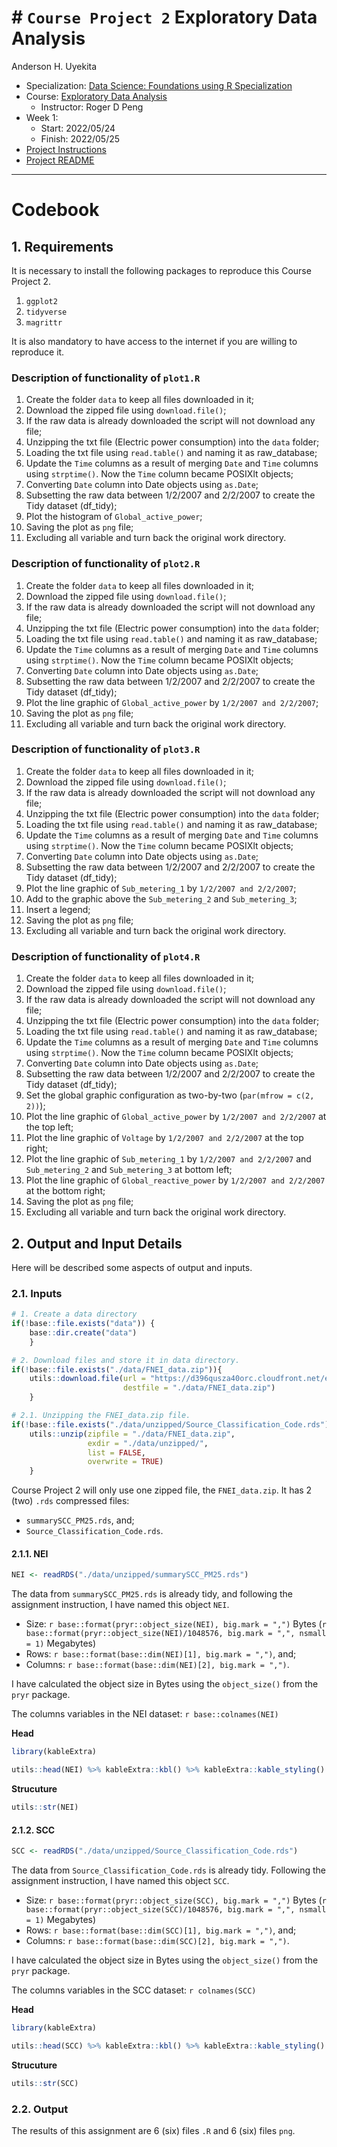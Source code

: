 # `Course Project 2` Exploratory Data Analysis
================
Anderson H. Uyekita

-   Specialization: [Data Science: Foundations using R
    Specialization](https://www.coursera.org/specializations/data-science-foundations-r)
-   Course: [Exploratory Data
    Analysis](https://www.coursera.org/learn/exploratory-data-analysis)
    -   Instructor: Roger D Peng
-   Week 1:
    -   Start: 2022/05/24
    -   Finish: 2022/05/25
-   [Project Instructions](./instructions.md)
-   [Project README](./README.md)

------------------------------------------------------------------------









# Codebook

## 1. Requirements

It is necessary to install the following packages to reproduce this Course Project 2.

1. `ggplot2`
2. `tidyverse`
3. `magrittr`

It is also mandatory to have access to the internet if you are willing to reproduce it.

### Description of functionality of `plot1.R`

1. Create the folder `data` to keep all files downloaded in it;
2. Download the zipped file using `download.file()`;
3. If the raw data is already downloaded the script will not download any file;
4. Unzipping the txt file (Electric power consumption) into the `data` folder;
5. Loading the txt file using `read.table()` and naming it as raw_database;
6. Update the `Time` columns as a result of merging `Date` and `Time` columns using `strptime()`. Now the `Time` column became POSIXlt objects;
7. Converting `Date` column into Date objects using `as.Date`;
8. Subsetting the raw data between 1/2/2007 and 2/2/2007 to create the Tidy dataset (df_tidy);
9. Plot the histogram of `Global_active_power`;
10. Saving the plot as `png` file;
11. Excluding all variable and turn back the original work directory.

### Description of functionality of `plot2.R`

1. Create the folder `data` to keep all files downloaded in it;
2. Download the zipped file using `download.file()`;
3. If the raw data is already downloaded the script will not download any file;
4. Unzipping the txt file (Electric power consumption) into the `data` folder;
5. Loading the txt file using `read.table()` and naming it as raw_database;
6. Update the `Time` columns as a result of merging `Date` and `Time` columns using `strptime()`. Now the `Time` column became POSIXlt objects;
7. Converting `Date` column into Date objects using `as.Date`;
8. Subsetting the raw data between 1/2/2007 and 2/2/2007 to create the Tidy dataset (df_tidy);
9. Plot the line graphic of `Global_active_power` by `1/2/2007 and 2/2/2007`;
10. Saving the plot as `png` file;
11. Excluding all variable and turn back the original work directory.

### Description of functionality of `plot3.R`

1. Create the folder `data` to keep all files downloaded in it;
2. Download the zipped file using `download.file()`;
3. If the raw data is already downloaded the script will not download any file;
4. Unzipping the txt file (Electric power consumption) into the `data` folder;
5. Loading the txt file using `read.table()` and naming it as raw_database;
6. Update the `Time` columns as a result of merging `Date` and `Time` columns using `strptime()`. Now the `Time` column became POSIXlt objects;
7. Converting `Date` column into Date objects using `as.Date`;
8. Subsetting the raw data between 1/2/2007 and 2/2/2007 to create the Tidy dataset (df_tidy);
9. Plot the line graphic of `Sub_metering_1` by `1/2/2007 and 2/2/2007`;
10. Add to the graphic above the `Sub_metering_2` and `Sub_metering_3`;
11. Insert a legend;
12. Saving the plot as `png` file;
13. Excluding all variable and turn back the original work directory.

### Description of functionality of `plot4.R`

1. Create the folder `data` to keep all files downloaded in it;
2. Download the zipped file using `download.file()`;
3. If the raw data is already downloaded the script will not download any file;
4. Unzipping the txt file (Electric power consumption) into the `data` folder;
5. Loading the txt file using `read.table()` and naming it as raw_database;
6. Update the `Time` columns as a result of merging `Date` and `Time` columns using `strptime()`. Now the `Time` column became POSIXlt objects;
7. Converting `Date` column into Date objects using `as.Date`;
8. Subsetting the raw data between 1/2/2007 and 2/2/2007 to create the Tidy dataset (df_tidy);
9. Set the global graphic configuration as two-by-two (`par(mfrow = c(2, 2))`);
10. Plot the line graphic of `Global_active_power` by `1/2/2007 and 2/2/2007` at the top left;
11. Plot the line graphic of `Voltage` by `1/2/2007 and 2/2/2007` at the top right;
12. Plot the line graphic of `Sub_metering_1` by `1/2/2007 and 2/2/2007` and  `Sub_metering_2` and `Sub_metering_3` at bottom left;
13. Plot the line graphic of `Global_reactive_power` by `1/2/2007 and 2/2/2007` at the bottom right;
14. Saving the plot as `png` file;
15. Excluding all variable and turn back the original work directory.

## 2. Output and Input Details

Here will be described some aspects of output and inputs.

### 2.1. Inputs

```r
# 1. Create a data directory
if(!base::file.exists("data")) {
    base::dir.create("data")
    }

# 2. Download files and store it in data directory.
if(!base::file.exists("./data/FNEI_data.zip")){
    utils::download.file(url = "https://d396qusza40orc.cloudfront.net/exdata%2Fdata%2FNEI_data.zip",
                         destfile = "./data/FNEI_data.zip")
    }

# 2.1. Unzipping the FNEI_data.zip file.
if(!base::file.exists("./data/unzipped/Source_Classification_Code.rds") | !base::file.exists("./data/unzipped/summarySCC_PM25.rds")){
    utils::unzip(zipfile = "./data/FNEI_data.zip",
                 exdir = "./data/unzipped/",
                 list = FALSE,
                 overwrite = TRUE)
    }
```

Course Project 2 will only use one zipped file, the `FNEI_data.zip`. It has 2 (two) `.rds` compressed files:

* `summarySCC_PM25.rds`, and;
* `Source_Classification_Code.rds`.

#### 2.1.1. NEI

```r
NEI <- readRDS("./data/unzipped/summarySCC_PM25.rds")
```

The data from `summarySCC_PM25.rds` is already tidy, and following the assignment instruction, I have named this object `NEI`.

* Size: `r base::format(pryr::object_size(NEI), big.mark = ",")` Bytes (`r base::format(pryr::object_size(NEI)/1048576, big.mark = ",", nsmall  = 1)` Megabytes)
* Rows: `r base::format(base::dim(NEI)[1], big.mark = ",")`, and;
* Columns: `r base::format(base::dim(NEI)[2], big.mark = ",")`.

I have calculated the object size in Bytes using the `object_size()` from the `pryr` package.

The columns variables in the NEI dataset: `r base::colnames(NEI)`

**Head**

```r
library(kableExtra)

utils::head(NEI) %>% kableExtra::kbl() %>% kableExtra::kable_styling() 
```

**Strucuture**

```r
utils::str(NEI)
```

#### 2.1.2. SCC

```r
SCC <- readRDS("./data/unzipped/Source_Classification_Code.rds")
```

The data from `Source_Classification_Code.rds` is already tidy. Following the assignment instruction, I have named this object `SCC`.

* Size: `r base::format(pryr::object_size(SCC), big.mark = ",")` Bytes (`r base::format(pryr::object_size(SCC)/1048576, big.mark = ",", nsmall  = 1)` Megabytes)
* Rows: `r base::format(base::dim(SCC)[1], big.mark = ",")`, and;
* Columns: `r base::format(base::dim(SCC)[2], big.mark = ",")`.

I have calculated the object size in Bytes using the `object_size()` from the `pryr` package.

The columns variables in the SCC dataset: `r colnames(SCC)`

**Head**

```r
library(kableExtra)

utils::head(SCC) %>% kableExtra::kbl() %>% kableExtra::kable_styling() 
```

**Strucuture**

```r
utils::str(SCC)
```

### 2.2. Output

The results of this assignment are 6 (six) files `.R` and 6 (six) files `png`.